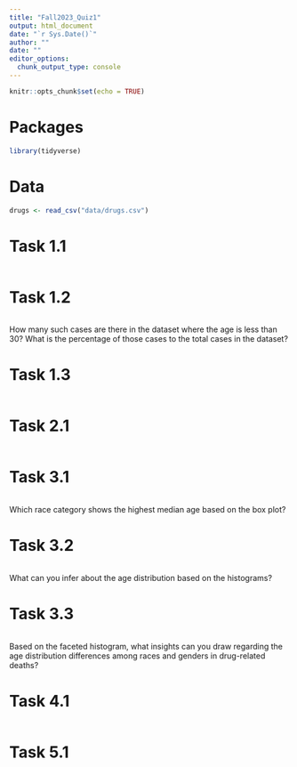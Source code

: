 ```yaml
---
title: "Fall2023_Quiz1"
output: html_document
date: "`r Sys.Date()`"
author: ""
date: ""
editor_options: 
  chunk_output_type: console
---
```


```r
knitr::opts_chunk$set(echo = TRUE)
```

# Packages

```r
library(tidyverse)
```

# Data

```r
drugs <- read_csv("data/drugs.csv")
```

# Task 1.1

```r


```

# Task 1.2

```r


```

How many such cases are there in the dataset where the age is less than 30? What is the percentage of those cases to the total cases in the dataset?

# Task 1.3

```r



```


# Task 2.1

```r



```

# Task 3.1

```r



```
Which race category shows the highest median age based on the box plot?


# Task 3.2

```r



```
What can you infer about the age distribution based on the histograms?


# Task 3.3

```r



```
Based on the faceted histogram, what insights can you draw regarding the age distribution differences among races and genders in drug-related deaths?


# Task 4.1

```r



```

# Task 5.1

```r



```

